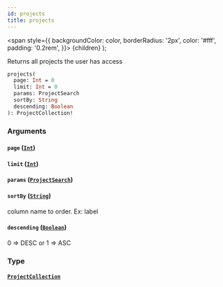 ```yaml
---
id: projects
title: projects
---
```


<span
style={{
      backgroundColor: color,
      borderRadius: '2px',
      color: '#fff',
      padding: '0.2rem',
    }}>
{children}
</span>
);

Returns all projects the user has access

```graphql
projects(
  page: Int = 0
  limit: Int = 0
  params: ProjectSearch
  sortBy: String
  descending: Boolean
): ProjectCollection!

```

### Arguments

#### `page` ([`Int`](/api/graphql/documentation/scalars/int))

#### `limit` ([`Int`](/api/graphql/documentation/scalars/int))

#### `params` ([`ProjectSearch`](/api/graphql/documentation/inputs/project-search))

#### `sortBy` ([`String`](/api/graphql/documentation/scalars/string))

column name to order. Ex: label

#### `descending` ([`Boolean`](/api/graphql/documentation/scalars/boolean))

0 => DESC or 1 => ASC

### Type

#### [`ProjectCollection`](/api/graphql/documentation/objects/project-collection)
